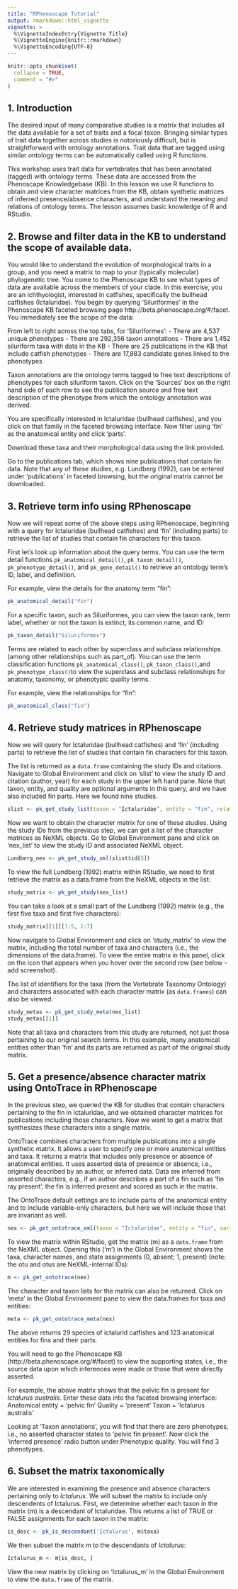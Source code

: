 ```yaml
---
title: "RPhenoscape Tutorial"
output: rmarkdown::html_vignette
vignette: >
  %\VignetteIndexEntry{Vignette Title}
  %\VignetteEngine{knitr::rmarkdown}
  %\VignetteEncoding{UTF-8}
---
```


```r
knitr::opts_chunk$set(
  collapse = TRUE,
  comment = "#>"
)
```
## 1. Introduction

The desired input of many comparative studies is a matrix that includes all the data available for a set of traits and a focal taxon.  Bringing similar types of trait data together across studies is notoriously difficult, but is straightforward with ontology annotations.  Trait data that are tagged using similar ontology terms can be automatically called using R functions. 

This workshop uses trait data for vertebrates that has been annotated (tagged) with ontology terms.  These data are accessed from the Phenoscape Knowledgebase (KB).  In this lesson we use R functions to obtain and view character matrices from the KB, obtain synthetic matrices of inferred presence/absence characters, and understand the meaning and relations of ontology terms. The lesson assumes basic knowledge of R and RStudio.

## 2. Browse and filter data in the KB to understand the scope of available data.

You would like to understand the evolution of morphological traits in a group, and you need a matrix to map to your (typically molecular) phylogenetic tree.  You come to the Phenoscape KB to see what types of data are available across the members of your clade.  In this exercise, you are an ichthyologist, interested in catfishes, specifically the bullhead catfishes (Ictaluridae).
You begin by querying ‘Siluriformes’  in the Phenoscape KB faceted browsing page http://beta.phenoscape.org/#/facet. You immediately see the scope of the data:

From left to right across the top tabs, for ‘Siluriformes’:
- There are 4,537 unique phenotypes
- There are 292,356 taxon annotations 
- There are 1,452 siluriform taxa with data in the KB 
- There are 25 publications in the KB that include catfish phenotypes
- There are 17,883 candidate genes linked to the phenotypes

Taxon annotations are the ontology terms tagged to free text descriptions of phenotypes for each siluriform taxon.  Click on the ‘Sources’ box on the right hand side of each row to see the publication source and free text description of the phenotype from which the ontology annotation was derived.  

You are specifically interested in Ictaluridae (bullhead catfishes), and you click on that family in the faceted browsing interface.  Now filter using ‘fin’ as the anatomical entity and click ‘parts’.  

Download these taxa and their morphological data using the link provided.  

Go to the publications tab, which shows nine publications that contain fin data.  Note that any of these studies, e.g. Lundberg (1992), can be entered under ‘publications’ in faceted browsing, but the original matrix cannot be downloaded. 

## 3. Retrieve term info using RPhenoscape

Now we will repeat some of the above steps using RPhenoscape, beginning with a query for Ictaluridae (bullhead catfishes) and ‘fin’ (including parts) to retrieve the list of studies that contain fin characters for this taxon.  

First let’s look up information about the query terms. You can use the term detail functions ```pk_anatomical_detail()```, ```pk_taxon_detail()```, ```pk_phenotype_detail()```, and ```pk_gene_detail()``` to retrieve an ontology term’s ID, label, and definition. 

For example, view the details for the anatomy term “fin”:

```r
pk_anatomical_detail("fin")
```
For a specific taxon, such as Siluriformes, you can view the taxon rank, term label, whether or not the taxon is extinct, its common name, and ID: 

```r
pk_taxon_detail("Siluriformes")
```

Terms are related to each other by superclass and subclass relationships (among other relationships such as part_of). You can use the term classification functions ```pk_anatomical_class()```, ```pk_taxon_class()```,and ```pk_phenotype_class()```to view the superclass and subclass relationships for anatomy, taxonomy, or phenotypic quality terms. 

For example, view the relationships for “fin”: 

```r
pk_anatomical_class("fin")
```

## 4. Retrieve study matrices in RPhenoscape

Now we will query for Ictaluridae (bullhead catfishes) and ‘fin’ (including parts) to retrieve the list of studies that contain fin characters for this taxon.  

The list is returned as a ```data.frame``` containing the study IDs and citations. Navigate to Global Environment and click on ‘slist’ to view the study ID and citation (author, year) for each study in the upper left hand pane.  Note that taxon, entity, and quality are optional arguments in this query, and we have also included fin parts.  Here we found nine studies.

```r
slist <- pk_get_study_list(taxon = ‘Ictaluridae’, entity = "fin", relation = “part of”)
```
Now we want to obtain the character matrix for one of these studies. Using the study IDs from the previous step, we can get a list of the character matrices as NeXML objects.  Go to Global Environment pane and click on ‘nex_list’ to view the study ID and associated NeXML object.  

```r
Lundberg_nex <- pk_get_study_xml(slist$id[5])
```
To view the full Lundberg (1992) matrix within RStudio, we need to first retrieve the matrix as a data.frame from the NeXML objects in the list: 

```r
study_matrix <- pk_get_study(nex_list)
```

You can take a look at a small part of the Lundberg (1992) matrix (e.g., the first five taxa and first five characters): 

```r
study_matrix[[1]][1:5, 1:7]
```
Now navigate to Global Environment and click on ‘study_matrix’ to view the matrix, including the total number of taxa and characters (i.e., the dimensions of the data.frame). To view the entire matrix in this panel, click on the icon that appears when you hover over the second row (see below - add screenshot). 

The list of identifiers for the taxa (from the Vertebrate Taxonomy Ontology) and characters associated with each character matrix (as ```data.frames```) can also be viewed:

```r
study_metas <- pk_get_study_meta(nex_list)
study_metas[[1]] 
```

Note that all taxa and characters from this study are returned, not just those pertaining to our original search terms.  In this example, many anatomical entities other than ‘fin’ and its parts are returned as part of the original study matrix.

## 5. Get a presence/absence character matrix using OntoTrace in RPhenoscape

In the previous step, we queried the KB for studies that contain characters pertaining to the fin in Ictaluridae, and we obtained character matrices for publications including those characters. Now we want to get a matrix that synthesizes these characters into a single matrix. 

OntoTrace combines characters from multiple publications into a single synthetic matrix.  It allows a user to specify one or more anatomical entities and taxa.  It returns a matrix that includes only presence or absence of anatomical entities.  It uses asserted data of presence or absence, i.e., originally described by an author, or inferred data.  Data are inferred from asserted characters, e.g., if an author describes a part of a fin such as ‘fin ray present’, the fin is inferred present and scored as such in the matrix.

 The OntoTrace default settings are to include parts of the anatomical entity and to include variable-only characters, but here we will include those that are invariant as well. 

```r
nex <- pk_get_ontotrace_xml(taxon = "Ictaluridae", entity = "fin", variable_only = FALSE)
```

To view the matrix within RStudio, get the matrix (m) as a ```data.frame``` from the NeXML object. Opening this (‘m’) in the Global Environment shows the taxa, character names, and state assignments (0, absent; 1, present) (note: the otu and otus are NeXML-internal IDs):  

```r
m <- pk_get_ontotrace(nex)
```

The character and taxon lists for the matrix can also be returned. Click on ‘meta’ in the Global Environment pane to view the data.frames for taxa and entities: 

```r
meta <- pk_get_ontotrace_meta(nex)
```
The above returns 29 species of ictalurid catfishes and 123 anatomical entities for fins and their parts.  

You will need to go the Phenoscape KB (http://beta.phenoscape.org/#/facet) to view the supporting states, i.e., the source data upon which inferences were made or those that were directly asserted.   


For example, the above matrix shows that the pelvic fin is present for *Ictalurus australis*. Enter these data into the faceted browsing interface:
Anatomical entity = ‘pelvic fin’
Quality = ‘present’
Taxon = ‘Ictalurus australis’

Looking at ‘Taxon annotations’, you will find that there are zero phenotypes, i.e., no asserted character states to ‘pelvic fin present’.  Now click the ‘inferred presence’ radio button under Phenotypic quality.  You will find 3 phenotypes. 

## 6. Subset the matrix taxonomically 
We are interested in examining the presence and absence characters pertaining only to *Ictalurus*. We will subset the matrix to include only descendents of Ictalurus. First, we determine whether each taxon in the matrix (m) is a descendant of Ictaluridae. This returns a list of TRUE or FALSE assignments for each taxon in the matrix:

```r
is_desc <- pk_is_descendant('Ictalurus', m$taxa)
```
We then subset the matrix m to the descendants of *Ictalurus*:

```r
Ictalurus_m <- m[is_desc, ]
```

View the new matrix by clicking on ‘Ictalurus_m’ in the Global Environment to view the ```data.frame``` of the matrix.

